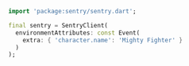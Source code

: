 ```dart
import 'package:sentry/sentry.dart';

final sentry = SentryClient(
  environmentAttributes: const Event(
    extra: { 'character.name': 'Mighty Fighter' }
  )
);
```
